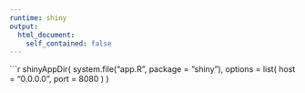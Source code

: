 ```yaml
---
runtime: shiny
output:
  html_document:
    self_contained: false
---
```


```r
shinyAppDir(
  system.file("app.R", package = "shiny"),
  options = list(
    host = "0.0.0.0",
    port = 8080
  )
)
